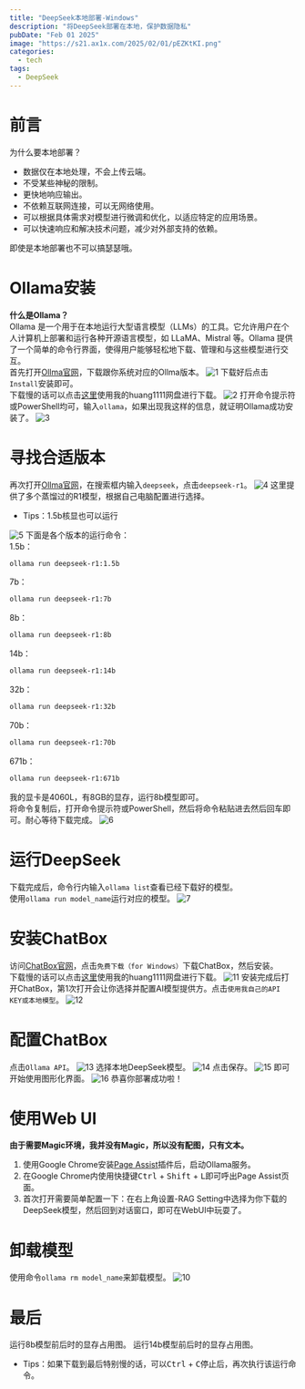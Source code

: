 ```yaml
---
title: "DeepSeek本地部署-Windows"
description: "将DeepSeek部署在本地，保护数据隐私"
pubDate: "Feb 01 2025"
image: "https://s21.ax1x.com/2025/02/01/pEZKtKI.png"
categories:
  - tech
tags:
  - DeepSeek
---
```



# 前言
为什么要本地部署？
- 数据仅在本地处理，不会上传云端。
- 不受某些神秘的限制。
- 更快地响应输出。
- 不依赖互联网连接，可以无网络使用。
- 可以根据具体需求对模型进行微调和优化，以适应特定的应用场景。
- 可以快速响应和解决技术问题，减少对外部支持的依赖。

<Warning>即使是本地部署也不可以搞瑟瑟哦。</Warning>

# Ollama安装
**什么是Ollama？**  
Ollama 是一个用于在本地运行大型语言模型（LLMs）的工具。它允许用户在个人计算机上部署和运行各种开源语言模型，如 LLaMA、Mistral 等。Ollama 提供了一个简单的命令行界面，使得用户能够轻松地下载、管理和与这些模型进行交互。  
首先打开[Ollma官网](https://ollama.com/)，下载跟你系统对应的Ollma版本。
![1](https://s1.imagehub.cc/images/2025/02/01/9129a023856deffb48be27b46b3c89a8.png)
下载好后点击`Install`安装即可。  
下载慢的话可以点击[这里](https://pan.huang1111.cn/s/k24KWuB)使用我的huang1111网盘进行下载。
![2](https://s1.imagehub.cc/images/2025/02/01/306204a19995c151e48f3d0830d7f43b.png)
打开命令提示符或PowerShell均可，输入`ollama`，如果出现我这样的信息，就证明Ollama成功安装了。
![3](https://s1.imagehub.cc/images/2025/02/01/ad0aa89a56bc144cc6489b434bfcface.png)

# 寻找合适版本
再次打开[Ollma官网](https://ollama.com/)，在搜索框内输入`deepseek`，点击`deepseek-r1`。
![4](https://s1.imagehub.cc/images/2025/02/01/16f1194157946acc4ca76b42621bd88d.png)
这里提供了多个蒸馏过的R1模型，根据自己电脑配置进行选择。  
- Tips：1.5b核显也可以运行

![5](https://s1.imagehub.cc/images/2025/02/01/b645f8f50cb8d2f3dfeb3180e7a2a813.png)
下面是各个版本的运行命令：  
1.5b：  
```txt
ollama run deepseek-r1:1.5b
```
7b：
```txt
ollama run deepseek-r1:7b
```
8b：
```txt
ollama run deepseek-r1:8b
```
14b：
```txt
ollama run deepseek-r1:14b
```
32b：
```txt
ollama run deepseek-r1:32b
```
70b：
```txt
ollama run deepseek-r1:70b
```
671b：
```txt
ollama run deepseek-r1:671b
```
我的显卡是4060L，有8GB的显存，运行8b模型即可。  
将命令复制后，打开命令提示符或PowerShell，然后将命令粘贴进去然后回车即可。耐心等待下载完成。
![6](https://s1.imagehub.cc/images/2025/02/02/28a91bcb763712eb4fd8c6a2db6b3184.png)

# 运行DeepSeek
下载完成后，命令行内输入`ollama list`查看已经下载好的模型。  
使用`ollama run model_name`运行对应的模型。
![7](https://s1.imagehub.cc/images/2025/02/02/d41d0d2eb38ebe863d6a3ed5476b8e92.png)

# 安装ChatBox
访问[ChatBox官网](https://chatboxai.app/)，点击`免费下载（for Windows）`下载ChatBox，然后安装。  
下载慢的话可以点击[这里](https://pan.huang1111.cn/s/K9ODKhY)使用我的huang1111网盘进行下载。
![11](https://s1.imagehub.cc/images/2025/02/07/9b77bf9e0ab932c6782410e5b94c9d4e.png)
安装完成后打开ChatBox，第1次打开会让你选择并配置AI模型提供方。点击`使用我自己的API KEY或本地模型`。
![12](https://s1.imagehub.cc/images/2025/02/07/bfb8f464ad072b5b195983bac49c818f.png)

# 配置ChatBox
点击`Ollama API`。
![13](https://s1.imagehub.cc/images/2025/02/07/c3a88c80d86b9a69b5d479c6a517d4cb.png)
选择本地DeepSeek模型。
![14](https://s1.imagehub.cc/images/2025/02/07/010244c4e89cd708a2601698f92741b0.png)
点击保存。
![15](https://s1.imagehub.cc/images/2025/02/07/c3ff818e94a0c96909023b3efd51aa1d.png)
即可开始使用图形化界面。
![16](https://s1.imagehub.cc/images/2025/02/07/87746d46bbd21210622d0dd7e1645135.png)
<Success>恭喜你部署成功啦！</Success>

# 使用Web UI
**由于需要Magic环境，我并没有Magic，所以没有配图，只有文本。**  
1. 使用Google Chrome安装[Page Assist](https://chromewebstore.google.com/detail/page-assist-%E6%9C%AC%E5%9C%B0-ai-%E6%A8%A1%E5%9E%8B%E7%9A%84-web/jfgfiigpkhlkbnfnbobbkinehhfdhndo)插件后，启动Ollama服务。  
2. 在Google Chrome内使用快捷键<Kbd>Ctrl</Kbd> + <Kbd>Shift</Kbd> + <Kbd>L</Kbd>即可呼出Page Assist页面。
3. 首次打开需要简单配置一下：在右上角设置-RAG Setting中选择为你下载的DeepSeek模型，然后回到对话窗口，即可在WebUI中玩耍了。

# 卸载模型
使用命令`ollama rm model_name`来卸载模型。
![10](https://s1.imagehub.cc/images/2025/02/02/6739f19851a59857f4ab6ff58e68bbde.png)
# 最后
运行8b模型前后时的显存占用图。
<Diff r="https://s1.imagehub.cc/images/2025/02/02/3a239dea236ca6daf6e10c643412a0df.png" l="https://s1.imagehub.cc/images/2025/02/02/94499cf42ada8db7e609a3998c5ae380.png"></Diff>
运行14b模型前后时的显存占用图。
<Diff r="https://s1.imagehub.cc/images/2025/02/02/3a239dea236ca6daf6e10c643412a0df.png" l="https://s1.imagehub.cc/images/2025/02/07/f445f51a61455e75a02e8fe6629a7025.png"></Diff>

- Tips：如果下载到最后特别慢的话，可以<Kbd>Ctrl</Kbd> + <Kbd>C</Kbd>停止后，再次执行该运行命令。
